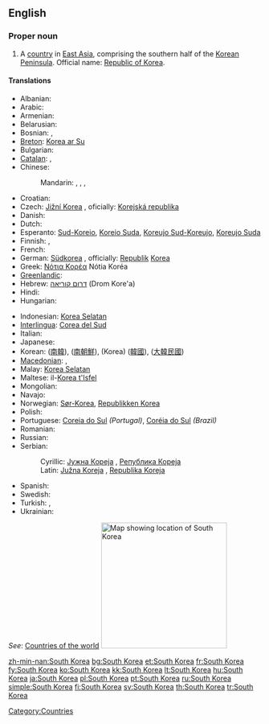 ==English==
{{wikipedia}}

===Proper noun===
{{en-proper noun|sg=[[South]] [[Korea]]}}

# A [[country]] in [[East Asia]], comprising the southern half of the [[Korean Peninsula]]. Official name: [[Republic of Korea]].

====Translations====
{{trans-top|country in East Asia}}
* Albanian: {{t|sq|Koreja e Jugut|xs=Albanian}}
* Arabic: {{t|ar|كوريا الجنوبية|f|tr=kuuriya al-janubíyya}}
* Armenian: {{t-|hy|Հարավային Կորեա|tr=Haravayin Korea}}
* Belarusian: {{t|be|Паўднёвая Карэя|f|tr=Paŭdnjóvaja Karéja|xs=Belarusian}}
* Bosnian: {{t-|bs|Južna Koreja|f}}, {{t-|bs|Republika Koreja|f}}
* [[Breton]]: [[Korea ar Su]]
* Bulgarian: {{t+|bg|Южна Корея|f|tr=Júžna Koréja}}
* [[Catalan]]: {{t-|ca|Corea del Sud|f}}, 
* Chinese:
*: Mandarin: {{t-|cmn|韓國|sc=Hani}},  {{t-|cmn|韩国|tr=Hánguó|sc=Hani}},  {{t|cmn|南韓|sc=Hani}},  {{t|cmn|南韩|tr=Nánhán|sc=Hani}}
* Croatian: {{t+|hr|Južna Koreja|f}}
* Czech: [[Jižní Korea]] {{f}}, oficially: [[Korejská republika]] {{f}}
* Danish: {{t-|da|Sydkorea}}
* Dutch: {{t+|nl|Zuid-Korea}}
* Esperanto: [[Sud-Koreio]], [[Koreio Suda]], [[Koreujo Sud-Koreujo]], [[Koreujo Suda]]
* Finnish: {{t+|fi|Etelä-Korea}}, {{t+|fi|Korean tasavalta}}
* French: {{t+|fr|Corée du Sud|f}}
* German: [[Südkorea]] {{n}}, officially: [[Republik]] [[Korea]] {{f}}
* Greek: [[Νότια Κορέα]] Nótia Koréa {{f}}
* [[Greenlandic]]: {{t-|kl|Korea Kujalleq|xs=Greenlandic}}
* Hebrew: [[דרום קוריאה]] (Drom Kore'a)
* Hindi: {{t|hi|दक्षिण कोरिया|xs=Hindi}}
* Hungarian: {{t+|hu|Dél-Korea}}
{{trans-mid}}
* Indonesian: [[Korea Selatan]]
* [[Interlingua]]: [[Corea del Sud]]
* Italian: {{t-|it|Corea del Sud|f}}
* Japanese: {{t+|ja|韓国|tr=かんこく, kankoku}}
* Korean: {{t+|ko|남한|tr=Namhan|sc=Hang}} ([[南韓]]),  {{t|ko|남조선|tr=Namjoseon|sc=Hang}} ([[南朝鮮]]),  {{t+|ko|한국|tr=Hanguk|sc=Hang}} (Korea) ([[韓國]]),  {{qualifier|officially}} {{t+|ko|대한민국|tr=Daehanminguk|sc=Hang}} ([[大韓民國]])
* [[Macedonian]]: {{t-|mk|Јужна Кореја|f|tr=Júžna Koréja}},  {{t-|mk|Република Кореја|f|tr=Repúblika Koréja}}
* Malay: [[Korea Selatan]]
* Maltese: il-[[Korea t'Isfel]]
* Mongolian: {{t|mn|Өмнөд Солонгос|tr=Ömnöd Solongos|sc=Cyrl|xs=Mongolian}}
* Navajo: {{tø|nv|Kolíya Bikéyah Shádiʼááhjí Siʼánígíí}}
* Norwegian: [[Sør-Korea]], [[Republikken Korea]]
* Polish: {{t+|pl|Korea Południowa}}
* Portuguese: [[Coreia do Sul]] ''(Portugal)'', [[Coréia do Sul]] ''(Brazil)''
* Romanian: {{t-|ro|Coreea de Sud|f}}
* Russian: {{t-|ru|Южная Корея|f|tr=Júžnaja Koréja}}
* Serbian:
*: Cyrillic: [[Јужна Кореја]] {{f}}, [[Република Кореја]] {{f}}
*: Latin: [[Južna Koreja]] {{f}}, [[Republika Koreja]] {{f}}
* Spanish: {{t+|es|Corea del Sur}}
* Swedish: {{t+|sv|Sydkorea}}
* Turkish: {{t+|tr|Güney Kore}}, {{t+|tr|Kore Cumhuriyeti}}
* Ukrainian: {{t|uk|Південна Корея|f|tr=Pivdénna Koréja|xs=Ukrainian}}
{{trans-bottom}}

''See'': [[Appendix:Countries of the world|Countries of the world]]
[[Image:Locator map of South Korea.svg|250px|thumb|Map showing location of South Korea]]

[[Category:Countries]]
[[Category:South Korea| ]]

[[zh-min-nan:South Korea]]
[[bg:South Korea]]
[[et:South Korea]]
[[fr:South Korea]]
[[fy:South Korea]]
[[ko:South Korea]]
[[kk:South Korea]]
[[lt:South Korea]]
[[hu:South Korea]]
[[ja:South Korea]]
[[pl:South Korea]]
[[pt:South Korea]]
[[ru:South Korea]]
[[simple:South Korea]]
[[fi:South Korea]]
[[sv:South Korea]]
[[th:South Korea]]
[[tr:South Korea]]